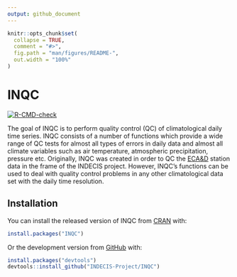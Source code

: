 ---
output: github_document
---

<!-- README.md is generated from README.Rmd. Please edit that file -->

```{r, include = FALSE}
knitr::opts_chunk$set(
  collapse = TRUE,
  comment = "#>",
  fig.path = "man/figures/README-",
  out.width = "100%"
)
```

# INQC

<!-- badges: start -->
[![R-CMD-check](https://github.com/INDECIS-Project/INQC/workflows/R-CMD-check/badge.svg)](https://github.com/INDECIS-Project/INQC/actions)
<!-- badges: end -->

The goal of INQC is to perform quality control (QC) of climatological daily time series. INQC consists of a number of functions which provide a wide range of QC tests for almost all types of errors in daily data and almost all climate variables such as air temperature, atmospheric precipitation, pressure etc. Originally, INQC was created in order to QC the [ECA&D](https://www.ecad.eu/dailydata/predefinedseries.php) station data in the frame of the INDECIS project. However, INQC's functions can be used to deal with quality control problems in any other climatological data set with the daily time resolution. 

## Installation

You can install the released version of INQC from [CRAN](https://CRAN.R-project.org) with:

``` r
install.packages("INQC")
```
Or the development version from [GitHub](https://github.com/INDECIS-Project/INQC) with:

``` r
install.packages("devtools")
devtools::install_github("INDECIS-Project/INQC")
```
